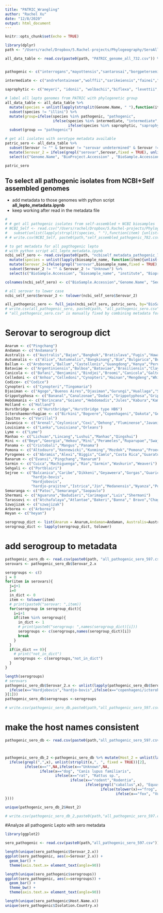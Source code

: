 ```yaml
---
title: "PATRIC_Wrangling"
author: "Rachel Xu"
date: "12/8/2020"
output: html_document
---
```


```r
knitr::opts_chunk$set(echo = TRUE)
```

```r
library(dplyr)
path <- "/Users/rachel/Dropbox/5.Rachel-projects/Phylogeography/SeroAll/"


```


```r

all_data_table <- read.csv(paste0(path, "PATRIC_genome_all_732.csv")) %>% select(c("Genome.ID", "Genome.Name", "Organism.Name", "Serovar", "BioProject.Accession", "BioSample.Accession", "Assembly.Accession", "SRA.Accession", "GenBank.Accessions", "Sequencing.Centers", "Sequencing.Platform", "Sequencing.Depth", "PATRIC.CDS", "GC.Content", "Isolation.Source","Isolation.Country", "Geographic.Location", "Host.Name", "Collection.Date"))


pathogenic <- c("interrogans","mayottensis","santarosai","borgpetersenii","dzianensis","alstonii", "adleri","noguchii", "kirschneri", "barantonii", "weilii","putramalaysiae","alexanderi","gomenensis","kmetyi","yasudae","elllisii","adleri","stimsonii","kmetyi", "alstoni")

intermediate <- c("andrefontaineae","wolffii","sarikeiensis","fainei","selangorensis","inadai","dzoumogneensis","fluminis","licerasiae","koniamboensis","fletcheri","langatensis","semungkisensis","perolatii","neocaledonica","haakeii","saintgironsiae","hartskeerlii","johnsonii","venezuelensis", "broomii")

saprophytic <- c("meyeri", "idonii", "wolbachii","biflexa", "levettii", "brenneri", "ilyithenensis", "bandrabouensis", "bouyouniensis", "mtsangambouensis", "jelokensis", "congkakensis", "kemamanensis", "ognonensis", "perdikensis", "montravelensis", "bourretii", "noumeaensis", "kanakyensis", "vanthielii")
   
# label all lepto genomes from PATRIC with phylogenetic group              
all_data_table <- all_data_table %>% 
  mutate(species = unlist(lapply(strsplit(Genome.Name, " "),function(item) {unlist(item)[2]}))) %>%
  subset(species != "illini") %>% 
  mutate(group=ifelse(species %in% pathogenic, "pathogenic", 
                      ifelse(species %in% intermediate, "intermediate", 
                             ifelse(species %in% saprophytic, "saprophytic", "unknown")))) %>%
  subset(group == "pathogenic") 

# get all isolates with serotype metadata available 
patric_sero <- all_data_table %>% 
  subset(Serovar != "" & Serovar != "serovar undetermined" & Serovar != "serovar s" & Serovar != "Room22") %>%
  mutate(Serovar_2 = ifelse(grepl("serovar",Serovar,fixed = TRUE), unlist(lapply(Serovar,function(x) {unlist(strsplit(x," "))[match("serovar", unlist(strsplit(x," ")))+1]})), Serovar)) %>% 
  select(c("Genome.Name", "BioProject.Accession" , "BioSample.Accession", "Sequencing.Centers", "Host.Name", "Isolation.Country", "Geographic.Location", "species", "Serovar_2","Collection.Date"))

patric_sero
```

## To select all pathogenic isolates from NCBI+Self assembled genomes
   - add metadata to those genomes with python script **all_lepto_metadata.ipynb**
   - keep working after read in the metadata file
```r
# 
# # get all pathogenic isolates from self-assembled + NCBI biosamples
# NCBI_Self <- read.csv("/Users/rachel/Dropbox/5.Rachel-projects/Phylogeography/Lepto_assemblies_V2/ncbi+self_973.csv") %>% 
#   subset(unlist(lapply(strsplit(species, " "),function(item) {unlist(item)[2]})) %in% pathogenic)
# # write.csv(NCBI_Self, paste0(path,"self_assembled_pathogenic_782.csv"), sep=",", row.names = FALSE)

# to get metadata for all pagthogenic lepto 
# with python script all_lepto_metadata.ipynb
ncbi_self_sero <- read.csv(paste0(path, "ncbiself_metadata_pathogenic_782.csv")) %>%
  mutate(species = unlist(lapply(biosample_name, function(item){unlist(strsplit(item, " "))[2]}))) %>%
  mutate(Serovar_2=ifelse(grepl("serovar",biosample_name,fixed = TRUE), unlist(lapply(biosample_name,function(x) {unlist(strsplit(x," "))[match("serovar", unlist(strsplit(x," ")))+1]})), Serovar))  %>%
  subset(Serovar_2 != "" & Serovar_2 != "Unknown") %>%
  select(c("BioSample.Accession", "biosample_name", "institute", "Bioproject", "Collection.Date","Host.Name", "Geographic.Location","country", "Serovar_2", "species" ))

colnames(ncbi_self_sero) <- c("BioSample.Accession","Genome.Name", "Sequencing.Centers", "BioProject.Accession","Collection.Date", "Host.Name", "Geographic.Location", "Isolation.Country", "Serovar_2", "species" )

# all serovar to lower case
ncbi_self_sero$Serovar_2 <- tolower(ncbi_self_sero$Serovar_2)

all_pathogenic_sero <- full_join(ncbi_self_sero, patric_sero, by="BioSample.Accession")# %>% select(c("BioSample.Accession"))
# write.csv(all_pathogenic_sero, paste0(path, "all_pathogenic_sero.csv"))
# "all_pathogenic_sero.csv" is manually fixed by combining metadata for both database


```

# Serovar to serogroup dict
```r
Anarum <- c("Pingchang")
Andaman <- c("Andamana")
Australis <- c("Australis","Bajan","Bangkok","Bratislava","Fugis","Hawain","Jalna","Lora","Muenchen","Nicaragua","Peruviana","Pina","Ramisi","Rushan","Soteropolitana")
Autumnalis <- c("Alice","Autumnalis","Bangkinang","Bim","Bulgarica","Butembo","Carlos","Erinaceiauriti","Fortbragg","Lambwe","Mooris","Mujunkumi","Nanla","Rachmati","Srebarna","Sumatrana","Weerasinghe")
Ballum <- c("Aroborea","Ballum","Castellonis","Guangdong","Kenya","Peru","Sichuan")
Bataviae <- c("Argentiniensis","Balboa","Bataviae","Brasiliensis","Claytoni","Djatzi","Kobbe","Losbanos","Paidjan","Rioja","Santarosa","Waimea")
Canicola <- c("Bafani","Benjamini","Bindjei","Broomi","Canicola","Galtoni","Jonsis","Kamituga","Kuwait","Malaya","Manilae","Portlandvere","Qunjian","Schueffneri","Sumneri")
Celledoni <- c("Anhoa","Celledoni","Cynopteri","Hainan","Mengdeng","Whitcombi")
Codice<- c("Codice")
Cynopteri <- c("Cynopteri","Tingomaria")
Djasiman <- c("Agogo","Buenos Aires","Djasiman","Gurungi","Huallaga","Sentot")
Grippotyphosa <- c("Bananal","Canalzonae","Dadas","Grippotyphosa","Grippotyphosa Type Duyster","Grippotyphosa Type Moskva","Honghe","Huanuco","Liangguang","Linhai","Muelleri","Ratnapura","Valbuzzi","Vanderhoedeni")
Hebdomanis <- c("Borincana","Goiano","Hebdomadis","Jules","Kabura","Kambale","Kremastos","Manzhuang","Maru","Medanensis","Nanding","Nona","Sanmartini","Worsfoldi")
Holland <- c("Holland")
Hurstbridge <- c("Hurstbridge","Hurstbridge type HB6")
Icterohaemorrhagiae <- c("Birkini","Bogvere","Copenhageni","Dakota","Gem","Hongchon","Honghe","Hualin","Icterohaemorrhagiae","Lai","Lai Type Langkawi","Liangshan","Mankarso","Monymusk","Mwogolo","Naam","Nanxi","Ndahambukuje","Ndambari","Smithi","Sokoine","Tonkini","Yeoncheon", "copenhageni/icterohaemorrhagiae")
Iquitos <- c("Varillal")
Javanica <- c("Arenal","Ceylonica","Coxi","Dehong","Fluminense","Javanica","Kalimantani","Mengla","Mengma","Mengrum","Menoni","Menrun","Poi","Sofia","Sorexjalna","Vargonicas","Yaan","Zhenkang")
Louisiana <- c("Lanka","Louisiana","Orleans")
Lyme <- c("Lyme")
Manhao <- c("Lichuan","Lincang","Lushui","Manhao","Qingshui")
Mini <- c("Beye","Georgia","Hekou","Mini","Perameles","Ruparupae","Swajizak","Tabaquite","Yunnan")
Panama <- c("Cristobali","Mangus","Panama")
Pomona <- c("Altodouro","Kennewicki","Kunming","Mozdok","Pomona","Proechimys","Tropica","Tsaratsovo")
Pyrogenes <- c("Abramis","Alexi","Biggis","Camlo","Costa Rica","Guaratuba","Hamptoni","Kwale","Manilae","Menglian","Myocastoris","Nigeria","Princestown","Pyrogenes","Robinsoni","Varela","Zanoni")
Ranarum <- c("Evansi","Pingchang","Ranarum")
Sarmin <- c("Cuica","Machiguenga","Rio","Sarmin","Waskurin","Weaveri")
Sehgali <- c("Portblairi")
Sejroe <- c("Balcanica","Caribe","Dikkeni","Geyaweera","Gorgas","Guaricura","Haemolytica","Hardjo","Hardjo type Bovis","Hardjo type Prajitno",
            "hardjo-bovis",
            "Hardjobovis",
            "hardjo-prajitno","Istrica","Jin","Medanensis","Nyanza","Polonica","Recreo","Ricardi","Roumanica","Saxkoebing","Sejroe","Trinidad","Unipertama","Wolffi")
Semaranga <- c("Patoc","Semaranga","Saopaulo")
Shermani <- c("Aguaruna","Badudieri","Carimagua","Luis","Shermani")
Tarassovi <- c("Atchafalaya","Atlantae","Bakeri","Banna"," Bravo","Chagres","Corredores","Darien","Gatuni","Gengma","Guidae","Kanana","Kaup","Kisuba","Langati","Malaysia","Mengpeng","Mogden","Moldaviae","Navet","Ningxia","Rama","Sulzerae","Tarassovi","Topaz","Tunis","Vughia","Yunxian")
Szwajizak <- c("szwajizak")
Arborea <- c("Arborea")
Heyan <- c("heyan")

serogroup_dict <- list(Anarum = Anarum,Andaman=Andaman, Australis=Australis,Autumnalis=Autumnalis,Ballum=Ballum,Bataviae=Bataviae, Canicola=Canicola,Celledoni=Celledoni,Codice=Codice,Cynopteri=Cynopteri,Djasiman=Djasiman,Grippotyphosa=Grippotyphosa,Hebdomanis=Hebdomanis,Holland=Holland,Hurstbridge=Hurstbridge,Icterohaemorrhagiae=Icterohaemorrhagiae,Iquitos=Iquitos,Javanica=Javanica,Louisiana=Louisiana,Lyme=Lyme,Manhao=Manhao,Mini=Mini,Panama=Panama,Pomona=Pomona,Pyrogenes=Pyrogenes,Ranarum=Ranarum,Sarmin=Sarmin,Sehgali=Sehgali,Sejroe=Sejroe,Semaranga=Semaranga,Shermani=Shermani,Tarassovi=Tarassovi,Szwajizak=Szwajizak, Arborea=Arborea,  Heyan = Heyan)
serogroup_dict <- lapply(serogroup_dict, tolower)
```

# add serogroup to metadata 
```r

pathogenic_sero_db <- read.csv(paste0(path, "all_pathogenic_sero_597.csv"))
serovars <- pathogenic_sero_db$Serovar_2.x

serogroups <- c()
j = 0
for(item in serovars){
  j=j+1
  i=0
  in_dict <- 0
  item <- tolower(item)
  # print(paste0("serovar: ",item))
  for(serogroup in serogroup_dict){
    i=i+1
    if(item %in% serogroup){
      in_dict <- 1
      # print(paste0("serogroup: ",names(serogroup_dict)[i]))
      serogroups <- c(serogroups,names(serogroup_dict)[i])
      break
    }
  }
  if(in_dict == 0){
    # print("not_in_dict")
    serogroups <- c(serogroups,"not_in_dict")
  }
}

length(serogroups)
# serovars
pathogenic_sero_db$Serovar_2.x <- unlist(lapply(pathogenic_sero_db$Serovar_2.x, function(x){
  ifelse(x=="Hardjobovis","hardjo-bovis",ifelse(x=="copenhageni/icterohaemorrhagiae","copenhageni",tolower(x)))
}[1]))
pathogenic_sero_db$serogroups <-serogroups

# write.csv(pathogenic_sero_db,paste0(path,"all_pathogenic_sero_597.csv"))
```

# make the host names consistent
```r

pathogenic_sero_db <- read.csv(paste0(path,"all_pathogenic_sero_597.csv"))



pathogenic_sero_db_2 <-pathogenic_sero_db %>% mutate(Host_2 = unlist(lapply(Host.Name.x, function(x){
  ifelse(grepl(",",x), unlist(strsplit(x,", ", fixed = TRUE))[2],
         ifelse(x=="",NA,ifelse(x=="Unknown",NA,
                ifelse(x=="dog", "Canis lupus familiaris", 
                       ifelse(x=="rat", "Rattus sp.", 
                              ifelse(x=="rodent","Rodentia",
                                     ifelse(grepl("caballus",x), "Equus ferus caballus", 
                                            ifelse(tolower(x)=="frog", "Anura", 
                                                   ifelse(x=="fox", "Vulpes sp.",x)))))))))
})))

unique(pathogenic_sero_db_2$Host_2)

# write.csv(pathogenic_sero_db_2,paste0(path,"all_pathogenic_sero_597.csv"),row.names = FALSE)
```


#Analyze all pathogenic Lepto with sero metadata
```r

library(ggplot2)

sero_pathogenic <- read.csv(paste0(path,"all_pathogenic_sero_597.csv"))

length(unique(sero_pathogenic$Serovar_2.x))
ggplot(sero_pathogenic, aes(x=Serovar_2.x)) +
  geom_bar() +
  theme(axis.text.x= element_text(angle=90))

length(unique(sero_pathogenic$serogroups))
ggplot(sero_pathogenic, aes(x=serogroups)) +
  geom_bar() +
  theme_bw() +
  theme(axis.text.x= element_text(angle=90)) 

length(unique(sero_pathogenic$Host.Name.x))
unique(sero_pathogenic$Isolation.Country.x)
```